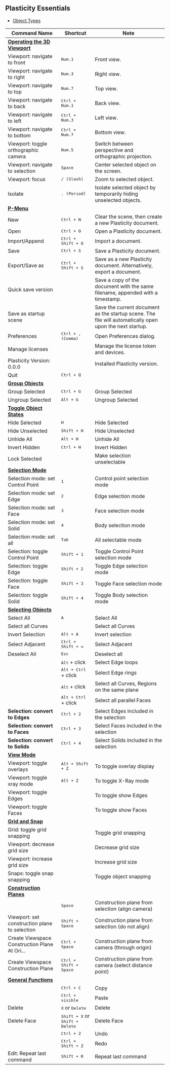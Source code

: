 ## Plasticity Essentials

- [Object Types](./plasticity-essentials/object-types)

| Command Name                                                                       | Shortcut                                          | Note                                                                           |
| ---------------------------------------------------------------------------------- | ------------------------------------------------- | ------------------------------------------------------------------------------ |
| [**Operating the 3D Viewport**](./plasticity-essentials/operating-the-3d-viewport) |                                                   |                                                                                |
| Viewport: navigate to front                                                        | <kbd>Num.1</kbd>                                  | Front view.                                                                     |
| Viewport: navigate to right                                                        | <kbd>Num.3</kbd>                                  | Right view.                                                                     |
| Viewport: navigate to top                                                          | <kbd>Num.7</kbd>                                  | Top view.                                                                       |
| Viewport: navigate to back                                                         | <kbd>Ctrl + Num.1</kbd>                           | Back view.                                                                      |
| Viewport: navigate to left                                                         | <kbd>Ctrl + Num.3</kbd>                           | Left view.                                                                      |
| Viewport: navigate to bottom                                                       | <kbd>Ctrl + Num.7</kbd>                           | Bottom view.                                                                    |
| Viewport: toggle orthographic camera                                               | <kbd>Num.5</kbd>                                  | Switch between perspective and orthographic projection.                         |
| Viewport: navigate to selection                                                    | <kbd>Space</kbd>                                  | Center selected object on the screen.                                           |
| Viewport: focus                                                                    | <kbd>/ (Slash)</kbd>                              | Zoom to selected object.                                                        |
| Isolate                                                                            | <kbd>. (Period)</kbd>                             | Isolate selected object by temporarily hiding unselected objects.              |
| [**P-Menu**](./plasticity-essentials/file-menu)                                    |                                                   |                                                                                |
| New                                                                                | <kbd>Ctrl + N</kbd>                               | Clear the scene, then create a new Plasticity document.                        |
| Open                                                                               | <kbd>Ctrl + O</kbd>                               | Open a Plasticity document.                                                    |
| Import/Append                                                                      | <kbd>Ctrl + Shift + O</kbd>                       | Import a document.                                                             |
| Save                                                                               | <kbd>Ctrl + S</kbd>                               | Save a Plasticity document.                                                    |
| Export/Save as                                                                     | <kbd>Ctrl + Shift + S</kbd>                       | Save as a new Plasticity document. Alternatively, export a document.            |
| Quick save version                                                                 |                                                   | Save a copy of the document with the same filename, appended with a timestamp. |
| Save as startup scene                                                              |                                                   | Save the current document as the startup scene. The file will automatically open upon the next startup.                                 |
| Preferences                                                                        | <kbd>Ctrl + , (Comma)</kbd>                       | Open Preferences dialog.                                          |
| Manage licenses                                                                    |                                                   | Manage the license token and devices.                                           |
| Plasticity Version: 0.0.0                                                          |                                                   | Installed Plasticity version.                                                   |
| Quit                                                                               | <kbd>Ctrl + Q</kbd>                               |                                                                                |
| [**Group Objects**](./plasticity-essentials/group-objects)                         |                                                   |                                                                                |
| Group Selected                                                                     | <kbd>Ctrl + G</kbd>                               | Group Selected                                                                 |
| Ungroup Selected                                                                   | <kbd>Alt + G</kbd>                                | Ungroup Selected                                                               |
| [**Toggle Object States**](./plasticity-essentials/toggle-object-states)           |                                                   |                                                                                |
| Hide Selected                                                                      | <kbd>H</kbd>                                      | Hide Selected                                                                  |
| Hide Unselected                                                                    | <kbd>Shift + H</kbd>                              | Hide Unselected                                                                |
| Unhide All                                                                         | <kbd>Alt + H</kbd>                                | Unhide All                                                                     |
| Invert Hidden                                                                      | <kbd>Ctrl + H</kbd>                               | Invert Hidden                                                                  |
| Lock Selected                                                                      |                                                   | Make selection unselectable                                                    |
| [**Selection Mode**](./plasticity-essentials/selection-mode)                       |                                                   |                                                                                |
| Selection mode: set Control Point                                                  | <kbd>1</kbd>                                      | Control point selection mode                                                   |
| Selection mode: set Edge                                                           | <kbd>2</kbd>                                      | Edge selection mode                                                            |
| Selection mode: set Face                                                           | <kbd>3</kbd>                                      | Face selection mode                                                            |
| Selection mode: set Solid                                                          | <kbd>4</kbd>                                      | Body selection mode                                                            |
| Selection mode: set all                                                            | <kbd>Tab</kbd>                                    | All selectable mode                                                            |
| Selection: toggle Control Point                                                    | <kbd>Shift + 1</kbd>                              | Toggle Control Point selection mode                                            |
| Selection: toggle Edge                                                             | <kbd>Shift + 2</kbd>                              | Toggle Edge selection mode                                                     |
| Selection: toggle Face                                                             | <kbd>Shift + 3</kbd>                              | Toggle Face selection mode                                                     |
| Selection: toggle Solid                                                            | <kbd>Shift + 4</kbd>                              | Toggle Body selection mode                                                     |
| [**Selecting Objects**](./plasticity-essentials/selecting-objects)                 |                                                   |                                                                                |
| Select All                                                                         | <kbd>A</kbd>                                      | Select All                                                                     |
| Select all Curves                                                                  |                                                   | Select all Curves                                                              |
| Invert Selection                                                                   | <kbd>Alt + A</kbd>                                | Invert selection                                                               |
| Select Adjacent                                                                    | <kbd>Ctrl + Shift + =</kbd>                       | Select Adjacent                                                                |
| Deselect All                                                                       | <kbd>Esc</kbd>                                    | Deselect all                                                                   |
|                                                                                    | <kbd>Alt</kbd> + click                            | Select Edge loops                                                              |
|                                                                                    | <kbd>Alt + Ctrl</kbd> + click                     | Select Edge rings                                                              |
|                                                                                    | <kbd>Alt</kbd> + click                            | Select all Curves, Regions on the same plane                                   |
|                                                                                    | <kbd>Alt + Ctrl</kbd> + click                     | Select all parallel Faces                                                      |
| **Selection: convert to Edges**                                                    | <kbd>Ctrl + 2</kbd>                               | Select Edges included in the selection                                         |
| **Selection: convert to Faces**                                                    | <kbd>Ctrl + 3</kbd>                               | Select Faces included in the selection                                         |
| **Selection: convert to Solids**                                                   | <kbd>Ctrl + 4</kbd>                               | Select Solids included in the selection                                        |
| [**View Mode**](./plasticity-essentials/view-mode)                                 |                                                   |                                                                                |
| Viewport: toggle overlays                                                          | <kbd>Alt + Shift + Z</kbd>                        | To toggle overlay display                                                      |
| Viewport: toggle xray mode                                                         | <kbd>Alt + Z</kbd>                                | To toggle X-Ray mode                                                           |
| Viewport: toggle Edges                                                             |                                                   | To toggle show Edges                                                           |
| Viewport: toggle Faces                                                             |                                                   | To toggle show Faces                                                           |
| [**Grid and Snap**](./plasticity-essentials/grid-and-snap)                         |                                                   |                                                                                |
| Grid: toggle grid snapping                                                         |                                                   | Toggle grid snapping                                                           |
| Viewport: decrease grid size                                                       |                                                   | Decrease grid size                                                             |
| Viewport: increase grid size                                                       |                                                   | Increase grid size                                                             |
| Snaps: toggle snap snapping                                                        |                                                   | Toggle object snapping                                                         |
| [**Construction Planes**](./plasticity-essentials/construction-plane)              |                                                   |                                                                                |
|                                                                                    | <kbd>Space</kbd>                                  | Construction plane from selection (align camera)                               |
| Viewport: set construction plane to selection                                      | <kbd>Shift + Space</kbd>                          | Construction plane from selection (do not align)                               |
| Create Viewspace Construction Plane At Ori...                                      | <kbd>Ctrl + Space</kbd>                           | Construction plane from camera (through origin)                                |
| Create Viewspace Construction Plane                                                | <kbd>Ctrl + Shift + Space</kbd>                   | Construction plane from camera (select distance point)                         |
| [**General Functions**](./plasticity-essentials/general)                           |                                                   |                                                                                |
|                                                                                    | <kbd>Ctrl + C</kbd>                               | Copy                                                                           |
|                                                                                    | <kbd>Ctrl + visible</kbd>                         | Paste                                                                          |
| Delete                                                                             | <kbd>X</kbd> or <kbd>Delete</kbd>                 | Delete                                                                         |
| Delete Face                                                                        | <kbd>Shift + X</kbd> or <kbd>Shift + Delete</kbd> | Delete Face                                                                    |
|                                                                                    | <kbd>Ctrl + Z</kbd>                               | Undo                                                                           |
|                                                                                    | <kbd>Ctrl + Shift + Z</kbd>                       | Redo                                                                           |
| Edit: Repeat last command                                                          | <kbd>Shift + R</kbd>                              | Repeat last command                                                            |













